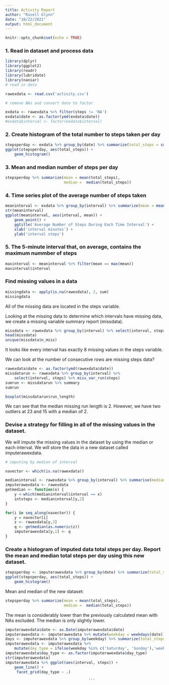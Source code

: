 ```yaml
---
title: Activity Report
author: "Rusell Glynn"
date: "10/22/2021"
output: html_document
---
```


```r
knitr::opts_chunk$set(echo = TRUE)
```

### 1. Read in dataset and process data

```r

library(dplyr)
library(ggplot2)
library(readr)
library(lubridate)
library(naniar)
# read in data

rawexdata <- read.csv('activity.csv')

# remove NAs and convert date to factor

exdata <- rawexdata %>% filter(steps != 'NA')
exdata$date <- as.factor(ymd(exdata$date))
#exdata$interval <- factor(exdata$interval)

```

### 2. Create histogram of the total number to steps taken per day

```r

stepsperday <- exdata %>% group_by(date) %>% summarize(total_steps = sum(steps))
ggplot(stepsperday, aes(total_steps)) +
    geom_histogram()

```

### 3. Mean and median number of steps per day

```r

stepsperday %>% summarize(mean = mean(total_steps),
                          median =  median(total_steps))

```

### 4. Time series plot of the average number of steps taken

```r
meaninterval <- exdata %>% group_by(interval) %>% summarize(mean = mean(steps))
str(meaninterval)
ggplot(meaninterval, aes(interval, mean)) +
    geom_point() +
    ggtitle('Average Number of Steps During Each Time Interval') +
    xlab('interval minutes') +
    ylab('interval steps')

```

### 5. The 5-minute interval that, on average, contains the maximum nummber of steps

```r

maxinterval <- meaninterval %>% filter(mean == max(mean))
maxinterval$interval

```

### Find missing values in a data

```r

missingdata <- apply(is.na(rawexdata), 2, sum)
missingdata

```
All of the missing data are located in the steps variable.

Looking at the missing data to determine which intervals have missing data, we create a missing variable summary report (missdata).

```r
missdata <- rawexdata %>% group_by(interval) %>% select(interval, steps) %>% miss_var_summary()
head(missdata)
unique(missdata$n_miss)

```
It looks like every interval has exactly 8 missing values in the steps variable.

We can look at the number of consecutive rows are missing steps data?

```r

rawexdata$date <- as.factor(ymd(rawexdata$date))
missdatarun <- rawexdata %>% group_by(interval) %>%
    select(interval, steps) %>% miss_var_run(steps)
sumrun <- missdatarun %>% summary
sumrun

boxplot(missdatarun$run_length)
```

We can see that the median missing run length is 2. However, we have two outliers at 23 and 15 with a median of 2.

### Devise a strategy for filling in all of the missing values in the dataset.

We will impute the missing values in the dataset by using the median or each interval. We will store the data in a new dataset called imputerawexdata.

```r

# imputing by median of interval

navector <- which(is.na(rawexdata))

medianinterval <- rawexdata %>% group_by(interval) %>% summarise(median = median(steps, na.rm = T))
imputerawexdata <- rawexdata
getmedian <- function(x) {
    y <-which(medianinterval$interval == x)
    intsteps <- medianinterval[y,2]
}

for(i in seq_along(navector)) {
    y = navector[i]
    z <- rawexdata[y,3]
    q <- getmedian(as.numeric(z))
    imputerawexdata[y,1] <- q
}

```
### Create a histogram of imputed data total steps per day. Report the mean and median total steps per day using this new dataset.

```r

stepsperday <- imputerawexdata %>% group_by(date) %>% summarize(total_steps = sum(steps))
ggplot(stepsperday, aes(total_steps)) +
    geom_histogram()

```

Mean and median of the new dataset:

```r
stepsperday %>% summarize(mean = mean(total_steps),
                          median =  median(total_steps))
```
The mean is considerably lower than the previously calculated mean with NAs excluded. The median is only slightly lower.

```r
imputerawexdata$date <- as.Date(imputerawexdata$date)
imputerawexdata <- imputerawexdata %>% mutate(weekday = weekdays(date))
days <- imputerawexdata %>% group_by(weekday) %>% summarize(total_steps = sum(steps))
imputerawexdata <- imputerawexdata %>% 
    mutate(day_type = ifelse(weekday %in% c('Saturday', 'Sunday'),'weekend','weekday'))
imputerawexdata$day_type <- as.factor(imputerawexdata$day_type)
str(imputerawexdata)
imputerawexdata %>% ggplot(aes(interval, steps)) +
    geom_line() +
     facet_grid(day_type ~ .)


```


                                         ```